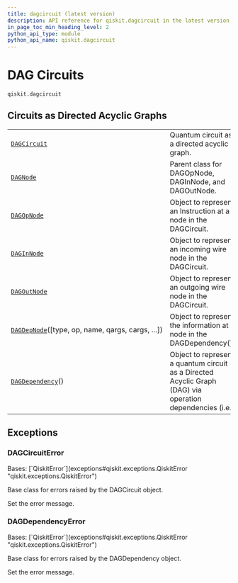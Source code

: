 ```yaml
---
title: dagcircuit (latest version)
description: API reference for qiskit.dagcircuit in the latest version of qiskit
in_page_toc_min_heading_level: 2
python_api_type: module
python_api_name: qiskit.dagcircuit
---
```


<span id="module-qiskit.dagcircuit" />

<span id="qiskit-dagcircuit" />

<span id="dag-circuits-qiskit-dagcircuit" />

# DAG Circuits

`qiskit.dagcircuit`

## Circuits as Directed Acyclic Graphs

|                                                                                                              |                                                                                                          |
| ------------------------------------------------------------------------------------------------------------ | -------------------------------------------------------------------------------------------------------- |
| [`DAGCircuit`](dagcircuit-dag-circuit "qiskit.dagcircuit.DAGCircuit")                                        | Quantum circuit as a directed acyclic graph.                                                             |
| [`DAGNode`](dagcircuit-dag-node "qiskit.dagcircuit.DAGNode")                                                 | Parent class for DAGOpNode, DAGInNode, and DAGOutNode.                                                   |
| [`DAGOpNode`](dagcircuit-dag-op-node "qiskit.dagcircuit.DAGOpNode")                                          | Object to represent an Instruction at a node in the DAGCircuit.                                          |
| [`DAGInNode`](dagcircuit-dag-in-node "qiskit.dagcircuit.DAGInNode")                                          | Object to represent an incoming wire node in the DAGCircuit.                                             |
| [`DAGOutNode`](dagcircuit-dag-out-node "qiskit.dagcircuit.DAGOutNode")                                       | Object to represent an outgoing wire node in the DAGCircuit.                                             |
| [`DAGDepNode`](dagcircuit-dag-dep-node "qiskit.dagcircuit.DAGDepNode")(\[type, op, name, qargs, cargs, ...]) | Object to represent the information at a node in the DAGDependency().                                    |
| [`DAGDependency`](dagcircuit-dag-dependency "qiskit.dagcircuit.DAGDependency")()                             | Object to represent a quantum circuit as a Directed Acyclic Graph (DAG) via operation dependencies (i.e. |

## Exceptions

### DAGCircuitError

<Class id="qiskit.dagcircuit.DAGCircuitError" github="https://github.com/Qiskit/qiskit/tree/stable/1.3/qiskit/dagcircuit/exceptions.py#L19-L29" signature="qiskit.dagcircuit.DAGCircuitError(*msg)" modifiers="exception">
  Bases: [`QiskitError`](exceptions#qiskit.exceptions.QiskitError "qiskit.exceptions.QiskitError")

  Base class for errors raised by the DAGCircuit object.

  Set the error message.
</Class>

### DAGDependencyError

<Class id="qiskit.dagcircuit.DAGDependencyError" github="https://github.com/Qiskit/qiskit/tree/stable/1.3/qiskit/dagcircuit/exceptions.py#L32-L42" signature="qiskit.dagcircuit.DAGDependencyError(*msg)" modifiers="exception">
  Bases: [`QiskitError`](exceptions#qiskit.exceptions.QiskitError "qiskit.exceptions.QiskitError")

  Base class for errors raised by the DAGDependency object.

  Set the error message.
</Class>

